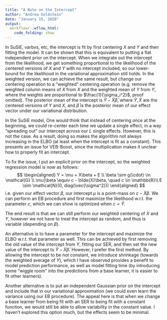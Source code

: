 ```yaml
---
title: "A Note on the Intercept"
author: "Andrew Goldstein"
date: "January 15, 2020"
output:
  workflowr::wflow_html:
    code_folding: show
---
```



In SuSiE, varbvs, etc, the intercept is fit by first centering $X$ and $Y$ and then fitting the model. It can be shown that this is equivalent to putting a flat independent prior on the intercept. When we integrate out the intercept from the likelihood, we get something proportional to the likelihood of the centered versions of $X$ and $Y$ with no intercept included, so our lower-bound for the likelihood in the variational approximation still holds. In the weighted version, we can achieve the same result, but change our centering operation to a "weighted" centering operation (e.g. remove the weighted column means of $X$ from $X$ and the weighted mean of $Y$ from $Y$, where the weights are proportional to $\frac{1}{\sigma_i^2}$, proof omitted). The posterior mean of the intercept is $\tilde{Y} - \tilde{X} \bar{\beta}$, where $\tilde{Y}, \tilde{X}$ are the centered versions of $Y$ and $X$, and $\bar{\beta}$ is the posterior mean of our effect vector under our variational distribution.

In the SuSiE model, One would think that instead of centering once at the beginning, we could re-center each time we update a single effect, in a way "spreading out" our intercept across our $L$ single effects. However, this is not the case. As a result, doing so makes the algorithm not always increasing in the ELBO (at least when the intercept is fit as a constant). This presents an issue for VEB-Boost, since the multiplication makes it unclear how to properly fit an intercept.

To fix the issue, I put an explicit prior on the intercept, so the weighted regression model is now as follows:
$$
\begin{aligned}
Y = \mu + X\beta + E \\
\beta \sim g(\cdot) \in \mathcal{G} \\
\mu|\beta \equiv c - \tilde{X}\beta, \quad c \in \mathbb{R}\\
E \sim \mathcal{N}(0, diag(\vec{\sigma^2}))
\end{aligned}
$$
i.e. given our effect vector $\beta$, our intercept $\mu$ is a point-mass on $c - \tilde{X}\beta$. We can perform an EB procedure and first maximize the likelihood w.r.t. the parameter $c$, which we can show is optimized when $c = \tilde{Y}$.

The end result is that we can still perform our weighted centering of $X$ and $Y$, however we not have to treat the intercept as random, and thus is variable (depending on $\beta$).

An alternative is to have a parameter for the intercept and maximize the ELBO w.r.t. that parameter as well. This can be achieved by first removing the old value of the intercept from $Y$, fitting our SER, and then set the new value of the intercept to $\tilde{Y} - \tilde{X} \bar{\beta}$. However, I prefer the first method. By allowing the intercept to be not constant, we introduce shrinkage (towards the weighted average of $Y$), which I have observed provides a benefit to model prediction performance, as well as model fitting time (by introducing some "wiggle room" into the predictions from a base learner, it is easier to fit other learners).

Another alternative is to put an independent Gaussian prior on the intercept and include that in our variational approximation (we could even learn the variance using our EB procedure). The appeal here is that when we change a base learner from being fit with an SER to being fit with a constant function, we would still be able to allow variability in the constant value. I haven't explored this option much, but the effects seem to be minimal.
